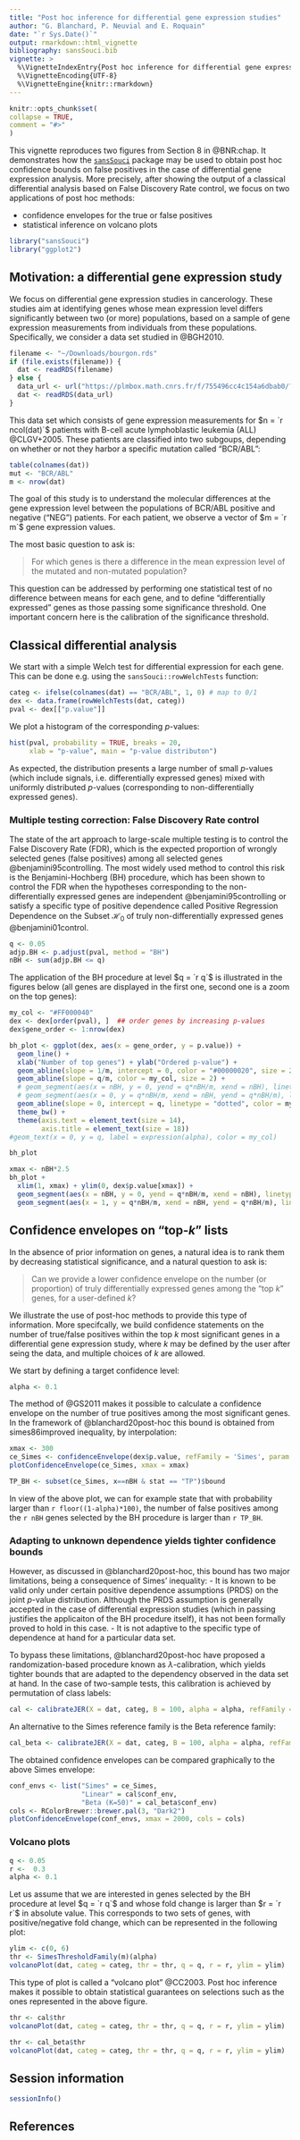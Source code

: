 ```yaml
---
title: "Post hoc inference for differential gene expression studies"
author: "G. Blanchard, P. Neuvial and E. Roquain"
date: "`r Sys.Date()`"
output: rmarkdown::html_vignette
bibliography: sansSouci.bib
vignette: >
  %\VignetteIndexEntry{Post hoc inference for differential gene expression studies}
  %\VignetteEncoding{UTF-8}
  %\VignetteEngine{knitr::rmarkdown}
---
```

  
```r
knitr::opts_chunk$set(
collapse = TRUE,
comment = "#>"
)
```

This vignette reproduces two figures from Section 8 in @BNR:chap. It demonstrates how the [`sansSouci`](https://github.com/pneuvial/sanssouci) package may be used to obtain post hoc confidence bounds on false positives in the case of differential gene expression analysis. More precisely, after showing the output of a classical differential analysis based on False Discovery Rate control, we focus on two applications of post hoc methods:

- confidence envelopes for the true or false positives
- statistical inference on volcano plots

```r
library("sansSouci")
library("ggplot2")
```

## Motivation: a differential gene expression study

We focus on differential gene expression studies in cancerology. These studies aim at identifying genes whose mean expression level differs significantly between two (or more) populations, based on a sample of gene expression measurements from individuals from these populations. Specifically, we consider a data set studied in @BGH2010.

```r
filename <- "~/Downloads/bourgon.rds"
if (file.exists(filename)) {
  dat <- readRDS(filename)
} else {
  data_url <- url("https://plmbox.math.cnrs.fr/f/755496cc4c154a6dbab0/?dl=1")
  dat <- readRDS(data_url)
}
```

This data set which consists of gene expression measurements for  $n = `r ncol(dat)`$ patients with B-cell acute lymphoblastic leukemia (ALL) @CLGV+2005. These patients are classified into two subgoups, depending on whether or not they harbor a specific mutation called "BCR/ABL":

```r
table(colnames(dat))
mut <- "BCR/ABL"
m <- nrow(dat)
```


The goal of this study is to understand the molecular differences at the gene expression level between the populations of BCR/ABL positive and negative ("NEG") patients. For each patient, we observe a vector of $m = `r m`$ gene expression values. 

The most basic question to ask is: 

> For which genes is there a difference in the mean expression level of the mutated and non-mutated population? 

This question can be addressed by performing one statistical test of no difference between means for each gene, and to define "differentially expressed" genes as those passing some significance threshold. One important concern here is the calibration of the significance threshold.

## Classical differential analysis

We start with a simple Welch test for differential expression for each gene. This can be done e.g. using the `sansSouci::rowWelchTests` function:

```r
categ <- ifelse(colnames(dat) == "BCR/ABL", 1, 0) # map to 0/1
dex <- data.frame(rowWelchTests(dat, categ))
pval <- dex[["p.value"]]
```


We plot a histogram of the corresponding $p$-values:

```r
hist(pval, probability = TRUE, breaks = 20,
     xlab = "p-value", main = "p-value distributon")
```

As expected, the distribution presents a large number of small $p$-values (which include signals, i.e. differentially expressed genes) mixed with uniformly distributed $p$-values (corresponding to non-differentially expressed genes). 

### Multiple testing correction: False Discovery Rate control 

The state of the art approach to large-scale multiple testing is to control the False Discovery Rate (FDR), which is the expected proportion of wrongly selected genes (false positives) among all selected genes @benjamini95controlling. The most widely used method to control this risk is the Benjamini-Hochberg (BH) procedure, which has been shown to control the FDR when the hypotheses corresponding to the non-differentially expressed genes are independent @benjamini95controlling or satisfy a specific type of positive dependence called Positive Regression Dependence on the Subset $\mathcal{H}_0$ of truly non-differentially expressed genes @benjamini01control.

```r
q <- 0.05
adjp.BH <- p.adjust(pval, method = "BH")
nBH <- sum(adjp.BH <= q)
```

The application of the BH procedure at level $q = `r q`$ is illustrated in the figures below (all genes are displayed in the first one, second one is a zoom on the top genes):

```r
my_col <- "#FF000040"
dex <- dex[order(pval), ]  ## order genes by increasing p-values
dex$gene_order <- 1:nrow(dex)

bh_plot <- ggplot(dex, aes(x = gene_order, y = p.value)) + 
  geom_line() +
  xlab("Number of top genes") + ylab("Ordered p-value") +
  geom_abline(slope = 1/m, intercept = 0, color = "#00000020", size = 2) +
  geom_abline(slope = q/m, color = my_col, size = 2) +
  # geom_segment(aes(x = nBH, y = 0, yend = q*nBH/m, xend = nBH), linetype = "dotted") +
  # geom_segment(aes(x = 0, y = q*nBH/m, xend = nBH, yend = q*nBH/m), linetype = "dotted") +
  geom_abline(slope = 0, intercept = q, linetype = "dotted", color = my_col, size = 2) +
  theme_bw() +
  theme(axis.text = element_text(size = 14), 
        axis.title = element_text(size = 18))  
#geom_text(x = 0, y = q, label = expression(alpha), color = my_col)

bh_plot
```

```r
xmax <- nBH*2.5
bh_plot + 
  xlim(1, xmax) + ylim(0, dex$p.value[xmax]) +
  geom_segment(aes(x = nBH, y = 0, yend = q*nBH/m, xend = nBH), linetype = "dotted") +
  geom_segment(aes(x = 1, y = q*nBH/m, xend = nBH, yend = q*nBH/m), linetype = "dotted", col = 1)
```

## Confidence envelopes on "top-$k$" lists

In the absence of prior information on genes, a natural idea is to rank them by decreasing statistical significance, and a natural question to ask is: 

> Can we provide a lower confidence envelope on the number (or proportion) of truly differentially expressed genes among the "top $k$" genes, for a user-defined $k$?

We illustrate the use of post-hoc methods to provide this type of information. More specifcally, we build confidence statements on the number of true/false positives within the top $k$ most significant genes in a differential gene expression study, where $k$ may be defined by the user after seing the data, and multiple choices of $k$ are allowed. 

We start by defining a target confidence level:

```r
alpha <- 0.1
```

The method of @GS2011 makes it possible to calculate a confidence envelope on the number of true positives among the most significant genes. In the framework of @blanchard20post-hoc this bound is obtained from simes86improved inequality, by interpolation:

```r
xmax <- 300
ce_Simes <- confidenceEnvelope(dex$p.value, refFamily = 'Simes', param = alpha)
plotConfidenceEnvelope(ce_Simes, xmax = xmax)
```

```r
TP_BH <- subset(ce_Simes, x==nBH & stat == "TP")$bound
```

In view of the above plot, we can for example state that with probability larger than `r floor((1-alpha)*100)`, the number of false positives among the `r nBH` genes selected by the BH procedure is larger than `r TP_BH`.

### Adapting to unknown dependence yields tighter confidence bounds

However, as discussed in @blanchard20post-hoc, this bound has two major limitations, being a consequence of Simes' inequality:
- It is known to be valid only under certain positive dependence assumptions (PRDS) on the joint $p$-value distribution. Although the PRDS assumption is generally accepted in the case of differential expression studies (which in passing justifies the applicaiton of the BH procedure itself), it has not been formally proved to hold in this case.
- It is not adaptive to the specific type of dependence at hand for a particular data set.

To bypass these limitations, @blanchard20post-hoc have proposed a randomization-based procedure known as $\lambda$-calibration, which yields tighter bounds that are adapted to the dependency observed in the data set at hand. In the case of two-sample tests, this calibration is achieved by permutation of class labels:

```r
cal <- calibrateJER(X = dat, categ, B = 100, alpha = alpha, refFamily = "Simes")
```

An alternative to the Simes reference family is the Beta reference family:

```r
cal_beta <- calibrateJER(X = dat, categ, B = 100, alpha = alpha, refFamily = "Beta", K = 50)
```


The obtained confidence envelopes can be compared graphically to the above Simes envelope:

```r
conf_envs <- list("Simes" = ce_Simes,
                  "Linear" = cal$conf_env,
                  "Beta (K=50)" = cal_beta$conf_env)
cols <- RColorBrewer::brewer.pal(3, "Dark2")
plotConfidenceEnvelope(conf_envs, xmax = 2000, cols = cols)
```

### Volcano plots

```r
q <- 0.05
r <-  0.3
alpha <- 0.1
```

Let us assume that we are interested in genes selected by the BH procedure at level $q = `r q`$ and whose fold change is larger than $r = `r r`$ in absolute value. This corresponds to two sets of genes, with positive/negative fold change, which can be represented in the following plot:


```r
ylim <- c(0, 6)
thr <- SimesThresholdFamily(m)(alpha)
volcanoPlot(dat, categ = categ, thr = thr, q = q, r = r, ylim = ylim)
```

This type of plot is called a "volcano plot" @CC2003. Post hoc inference makes it possible to obtain statistical guarantees on selections such as the ones represented in the above figure. 

```r
thr <- cal$thr
volcanoPlot(dat, categ = categ, thr = thr, q = q, r = r, ylim = ylim)
```

```r
thr <- cal_beta$thr
volcanoPlot(dat, categ = categ, thr = thr, q = q, r = r, ylim = ylim)
```

## Session information

```r
sessionInfo()
```

## References



